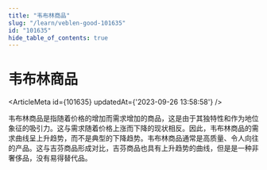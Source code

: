 ```yaml
---
title: "韦布林商品"
slug: "/learn/veblen-good-101635"
id: "101635"
hide_table_of_contents: true
---
```



# 韦布林商品

<ArticleMeta id={101635} updatedAt={'2023-09-26 13:58:58'} />
<div className='border-solid border-b border-t-0 my-4 border-[var(--ifm-color-gray-300)]' />

韦布林商品是指随着价格的增加而需求增加的商品，这是由于其独特性和作为地位象征的吸引力。这与需求随着价格上涨而下降的现状相反。因此，韦布林商品的需求曲线呈上升趋势，而不是典型的下降趋势。韦布林商品通常是高质量、令人向往的产品。这与吉芬商品形成对比，吉芬商品也具有上升趋势的曲线，但是是一种非奢侈品，没有易得替代品。
